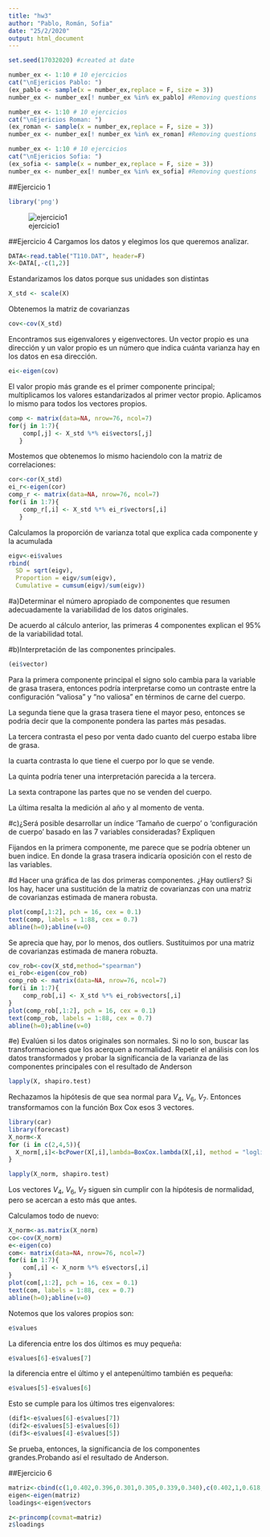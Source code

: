 ```yaml
---
title: "hw3"
author: "Pablo, Román, Sofia"
date: "25/2/2020"
output: html_document
---
```

```r
set.seed(17032020) #created at date

number_ex <- 1:10 # 10 ejercicios
cat("\nEjericios Pablo: ")
(ex_pablo <- sample(x = number_ex,replace = F, size = 3))
number_ex <- number_ex[! number_ex %in% ex_pablo] #Removing questions

number_ex <- 1:10 # 10 ejercicios
cat("\nEjericios Roman: ")
(ex_roman <- sample(x = number_ex,replace = F, size = 3))
number_ex <- number_ex[! number_ex %in% ex_roman] #Removing questions

number_ex <- 1:10 # 10 ejercicios
cat("\nEjericios Sofia: ")
(ex_sofia <- sample(x = number_ex,replace = F, size = 3))
number_ex <- number_ex[! number_ex %in% ex_sofia] #Removing questions

```









##Ejercicio 1

```r
library('png')
```

![ejercicio1](Tarea3.png)





































































































































































































































































































##Ejercicio 4
Cargamos los datos y elegimos los que queremos analizar.
```r
DATA<-read.table("T110.DAT", header=F)
X<-DATA[,-c(1,2)]
```

Estandarizamos los datos porque sus unidades son distintas
```r
X_std <- scale(X)
```

Obtenemos la matriz de covarianzas

```r
cov<-cov(X_std)
```

Encontramos sus eigenvalores y eigenvectores. Un vector propio es una dirección y un valor propio es un número que indica cuánta varianza hay en los datos en esa dirección.

```r
ei<-eigen(cov)
```

El valor propio más grande es el primer componente principal; multiplicamos los valores estandarizados al primer vector propio. Aplicamos lo mismo para todos los vectores propios.

```r
comp <- matrix(data=NA, nrow=76, ncol=7)
for(j in 1:7){
    comp[,j] <- X_std %*% ei$vectors[,j]
   }
```

Mostemos que obtenemos lo mismo haciendolo con la matriz de correlaciones:
```r
cor<-cor(X_std)
ei_r<-eigen(cor)
comp_r <- matrix(data=NA, nrow=76, ncol=7)
for(i in 1:7){
    comp_r[,i] <- X_std %*% ei_r$vectors[,i]
   }
```

Calculamos la proporción de varianza total que explica cada componente y la acumulada
```r
eigv<-ei$values
rbind(
  SD = sqrt(eigv),
  Proportion = eigv/sum(eigv),
  Cumulative = cumsum(eigv)/sum(eigv))
```

#a)Determinar el número apropiado de componentes que resumen adecuadamente la variabilidad de los datos originales.

De acuerdo al cálculo anterior, las primeras 4 componentes explican el 95% de la variabilidad total.

#b)Interpretación de las componentes principales.
```r
(ei$vector)
```

Para la primera componente principal el signo solo cambia para la variable de grasa trasera, entonces podría interpretarse como un contraste entre la configuración "valiosa" y "no valiosa" en términos de carne del cuerpo.

La segunda tiene que la grasa trasera tiene el mayor peso, entonces se podría decir que la componente pondera las partes más pesadas.

La tercera contrasta el peso por venta dado cuanto del cuerpo estaba libre de grasa.

la cuarta contrasta lo que tiene el cuerpo por lo que se vende.

La quinta podría tener una interpretación parecida a la tercera.

La sexta contrapone las partes que no se venden del cuerpo.

La última resalta la medición al año y al momento de venta.

#c)¿Será posible desarrollar un índice ‘Tamaño de cuerpo’ o ‘configuración de cuerpo’ basado en las 7 variables consideradas? Expliquen

Fijandos en la primera componente, me parece que se podría obtener un buen indice. En donde la grasa trasera indicaría oposición con el resto de las variables.

#d Hacer una gráfica de las dos primeras componentes. ¿Hay outliers? Si los hay, hacer una sustitución de la matriz de covarianzas con una matriz de covarianzas estimada de manera robusta.

```r
plot(comp[,1:2], pch = 16, cex = 0.1)
text(comp, labels = 1:88, cex = 0.7) 
abline(h=0);abline(v=0)
```
Se aprecia que hay, por lo menos, dos outliers.
Sustituimos por una matriz de covarianzas estimada de manera robuzta. 
```r
cov_rob<-cov(X_std,method="spearman")
ei_rob<-eigen(cov_rob)
comp_rob <- matrix(data=NA, nrow=76, ncol=7)
for(i in 1:7){
    comp_rob[,i] <- X_std %*% ei_rob$vectors[,i]
}
plot(comp_rob[,1:2], pch = 16, cex = 0.1)
text(comp_rob, labels = 1:88, cex = 0.7) 
abline(h=0);abline(v=0)
```
#e) Evalúen si los datos originales son normales. Si no lo son, buscar las transformaciones que los acerquen a normalidad. Repetir el análisis con los datos transformados y probar la significancia de la varianza de las componentes principales con el resultado de Anderson

```r
lapply(X, shapiro.test)
```

Rechazamos la hipótesis de que sea normal para $V_4$, $V_6$, $V_7$. Entonces transformamos con la función Box Cox esos 3 vectores.

```r
library(car)
library(forecast)
X_norm<-X
for (i in c(2,4,5)){
  X_norm[,i]<-bcPower(X[,i],lambda=BoxCox.lambda(X[,i], method = "loglik", lower = 0, upper = 1) )
}
```

```r
lapply(X_norm, shapiro.test)
```

Los vectores $V_4$, $V_6$, $V_7$ siguen sin cumplir con la hipótesis de normalidad, pero se acercan a esto más que antes.

Calculamos todo de nuevo:

```r
X_norm<-as.matrix(X_norm)
co<-cov(X_norm)
e<-eigen(co)
com<- matrix(data=NA, nrow=76, ncol=7)
for(i in 1:7){
    com[,i] <- X_norm %*% e$vectors[,i]
}
plot(com[,1:2], pch = 16, cex = 0.1)
text(com, labels = 1:88, cex = 0.7) 
abline(h=0);abline(v=0)
```

Notemos que los valores propios son:

```r
e$values
```

La diferencia entre los dos últimos es muy pequeña:
```r
e$values[6]-e$values[7]
```

la diferencia entre el último y el antepenúltimo también es pequeña:
```r
e$values[5]-e$values[6]
```

Esto se cumple para los últimos tres eigenvalores:
```r
(dif1<-e$values[6]-e$values[7])
(dif2<-e$values[5]-e$values[6])
(dif3<-e$values[4]-e$values[5])
```

Se prueba, entonces, la significancia de los componentes grandes.Probando así el resultado de Anderson.















































































##Ejercicio 6
```r
matriz<-cbind(c(1,0.402,0.396,0.301,0.305,0.339,0.340),c(0.402,1,0.618,0.150,0.135,0.206,0.183),c(0.396,0.618,1,0.321,0.289,0.363,0.345),c(0.301,0.15,0.321,1,0.846,0.759,0.661),c(0.305,0.135,0.289,0.846,1,0.797,0.8),c(0.339,0.206,0.363,0.759,0.797,1,0.736),c(0.340,0.183,0.345,0.661,0.8,0.736,1))
eigen<-eigen(matriz)
loadings<-eigen$vectors
```

```r
z<-princomp(covmat=matriz)
z$loadings
```


